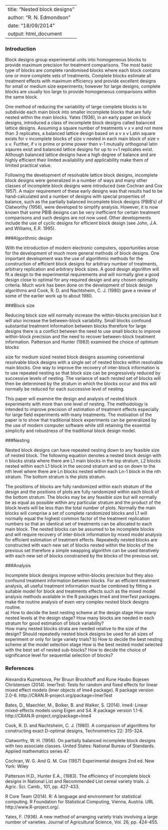 <!--
%\VignetteEngine{knitr::knitr}
%\VignetteIndexEntry{An Introduction to the blocksdesign package}
-->
---
title: "Nested block designs"
author: "R. N. Edmondson"
date: "18/09/2014"
output: html_document
---


### Introduction 

Block designs group experimental units into homogeneous blocks to provide maximum precision for treatment comparisons. The most basic type of blocks are complete randomised blocks where each block contains one or more complete sets of treatments. Complete blocks estimate all treatment effects with maximum efficiency and provide excellent designs for small or medium size experiments; however for large designs, complete blocks are usually too large to provide homogeneous comparisons within the same block.

One method of reducing the variability of large complete blocks is to subdivide each main block into smaller incomplete blocks that are fully nested within the main blocks.  Yates (1936), in an early paper on block designs, introduced a class of incomplete block designs called balanced lattice designs. Assuming a square number of treatments v x v and not more than 3 replicates, a balanced lattice design based on a v x v Latin square exists for v incomplete blocks of size v nested in each main block of size v x v. Further, if v is prime or prime power then v-1 mutually orthogonal latin sqaures exist and balanced lattice designs for up to v+1 replicates exist. Although balanced lattice designs have a high degree of balance and are highly efficient their limited availability and applicability make them of limited practical value.

Following the development of resolvable lattice block designs, incomplete block designs were generalized in a number of ways and many other classes of incomplete block designs were introduced (see Cochran and Cox 1957). A major requirement of these early designs was that results had to be hand-calculated and a number of designs with special properties of balance, such as the partially balanced incomplete block designs (PBIB’s) of Clatworthy (1956), were developed to simplify analysis. However, it is now known that some PBIB designs can be very inefficient for certain treatment comparisons and such designs are not now used. Other developments include the use of cyclic designs for efficient block design (see John, J.A. and Williams, E.R. 1995). 


###Algorithmic design

With the introduction of modern electronic computers, opportunities arose for the development of much more general methods of block designs. One important development was the use of algorithmic methods for the construction of efficient block designs for arbitrary number of treatments, arbitrary replication and arbitrary block sizes. A good design algorithm will fit a design to the experimental requirements and will normally give a good design close to optimal for any required design and any chosen optimality criteria. Much work has been done on the development of block design algorithms and Cook, R. D. and Nachtsheim, C. J. (1980) gave a review of some of the earlier work up to about 1980. 

###Block size

Reducing block size will normally increase the within-blocks precision but it will also increase the between-block variability. Small blocks confound substantial treatment information between blocks therefore for large designs there is a conflict between the need to use small blocks to improve within-block precision and the need to recover between-block treatment information. Patterson and Hunter (1983) examined the choice of optimum blocks


size for medium sized nested block designs assuming conventional resolvable block designs with a single set of nested blocks within resolvable main blocks. One way to improve the recovery of inter-block information is to use repeated nesting so that block size can be progressively reduced by successive levels of nesting. The variance of each nested set of blocks will then be determined by the stratum in which the blocks occur and this will normally be reduced for each successive level of nesting.  

This paper will examine the design and analysis of nested block experiments with more than one level of nesting. The methodology is intended to improve precision of estimation of treatment effects especially for large field experiments with many treatments. The motivation of the paper is to show that traditional block experiments can be generalized by the use of modern computer software while still retaining the essential simplicity and robustness of the traditional block design model. 

###Nesting

Nested block designs can have repeated nesting down to any feasible size of nested block. The following equation denotes a nested block design with n blocks strata where there are L1 main blocks in the top stratum, L2 blocks nested within each L1 block in the second stratum and so on down to the nth level where there are Ln blocks nested within each Ln-1 block in the nth stratum. The bottom stratum is the plots stratum.

The positions of blocks are fully randomized within each stratum of the design and the positions of plots are fully randomized within each block of the bottom stratum.
The blocks may be any feasible size but will normally be as equal as possible within any particular stratum and the product of the block levels will be less than the total number of plots. Normally the main blocks will comprise a set of complete randomized blocks and L1 will normally equal the highest common factor of the treatment replication numbers so that an identical set of treatments can be allocated to each main block. The nested blocks can be assumed to be incomplete blocks and will require recovery of inter-block information by mixed model analysis for efficient estimation of treatment effects. Repeatedly nested blocks are constructed with each new set of blocks nested within the blocks of the previous set therefore a simple swapping algorithm can be used iteratively with each new set of blocks constrained by the blocks of the previous set.

###Analysis

Incomplete block designs improve within-blocks precision but they also confound treatment information between blocks. For an efficient treatment analysis, all useful treatment information must be combined by fitting a suitable model for block and treatments effects such as the mixed model analysis methods available in the R packages lme4 and lmerTest packages.  make the routine analysis of even very complex nested block designs routine.  
a) How to decide the best nesting scheme at the design stage 
How many nested levels at the design stage? 
How many blocks are needed in each stratum for good estimation of block variability?   
How many nested blocks strata are needed relative to the size of the design?
Should repeatedly nested block designs be used for all sizes of experiment or only for large variety trials? 
b) How to decide the best nesting scheme at the model selection stage 
How is the best nested model selected with the best set of nested sub-blocks? 
How to decide the choice of significance level for sequential selection of blocks?


### References

Alexandra Kuznetsova, Per Bruun Brockhoff and Rune Haubo Bojesen Christensen (2014). lmerTest: Tests for random and fixed effects for linear mixed effect models (lmer objects of lme4 package). R package version 2.0-6. http://CRAN.R-project.org/package=lmerTest

Bates, D., Maechler, M., Bolker, B. and Walker, S. (2014). lme4: Linear mixed-effects models using Eigen and S4. R package version 1.1-6. http://CRAN.R-project.org/package=lme4

Cook, R. D. and Nachtsheim, C. J. (1980). A comparison of algorithms for constructing exact D-optimal designs, Technometrics 22: 315-324.

Clatworthy, W. H. (1956). On partially balanced incomplete block designs with two associate classes. United States: National Bureau of Standards. Applied mathematics series 47.

Cochran, W. G. And G. M. Cox (1957) Experimental designs 2nd ed. New York: Wiley

Patterson H.D., Hunter E.A., (1983). The efficiency of incomplete block designs in National List and Recommended List cereal variety trials. J. Agric. Sci. Camb., 101, pp. 427-433.

R Core Team (2014). R: A language and environment for statistical computing. R Foundation for Statistical Computing, Vienna, Austria. URL http://www.R-project.org/.

Yates, F. (1936). A new method of arranging variety trials involving a large number of varieties. Journal of Agricultural Science, Vol. 26, pp. 424-455.